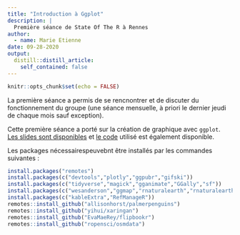 ```yaml
---
title: "Introduction à Ggplot"
description: |
  Première séance de State Of The R à Rennes
author:
  - name: Marie Etienne
date: 09-28-2020
output:
  distill::distill_article:
    self_contained: false
---
```


```r
knitr::opts_chunk$set(echo = FALSE)
```

La première séance a permis de se rencnontrer et de discuter du fonctionnement du groupe (une séance mensuelle, à priori le dernier jeudi de chaque mois sauf exception). 

Cette première séance a porté sur la création de graphique avec `ggplot`. [Les slides sont disponibles](https://marieetienne.github.io/courses/Visualisation/visu_ggplot.html) et [le code](https://raw.githubusercontent.com/MarieEtienne/courses/master/Visualisation/visu_ggplot.Rmd) utilisé est également disponible. 

Les packages nécessairespeuvebnt être installés par les commandes suivantes :

```r
install.packages("remotes")
install.packages(c("devtools","plotly","ggpubr","gifski"))
install.packages(c("tidyverse","magick","gganimate","GGally","sf"))
install.packages(c("wesanderson","ggmap","rnaturalearth","rnaturalearthdata","rgeos"))
install.packages(c("kableExtra","RefManageR"))
remotes::install_github("allisonhorst/palmerpenguins")
remotes::install_github("yihui/xaringan")
remotes::install_github("EvaMaeRey/flipbookr")
remotes::install_github("ropensci/osmdata")
```

